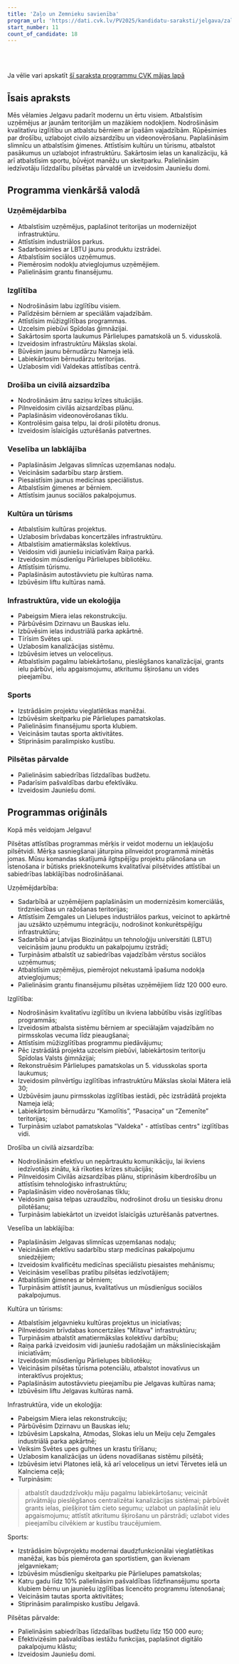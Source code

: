 ```yaml
---
title: 'Zaļo un Zemnieku savienība'
program_url: 'https://dati.cvk.lv/PV2025/kandidatu-saraksti/jelgava/zalo-un-zemnieku-savieniba'
start_number: 11
count_of_candidate: 18
---
```



<Badge text="Uzņēmējdarbības atbalsts" variant="note" size="small" /> <Badge text="Kvalitatīva izglītība" variant="note" size="small" /> <Badge text="Drošība un civilā aizsardzība" variant="note" size="small" /> <Badge text="Veselības aprūpes uzlabošana" variant="note" size="small" /> <Badge text="Infrastruktūras attīstība" variant="note" size="small" />

<br/><br/> 

<Card title='Šis ir mākslīga intelekta ģenerēts apraksts' icon='starlight'>
    Ja vēlie vari apskatīt <a href={frontmatter.program_url} target='_blank'>šī saraksta programmu CVK mājas lapā</a>
    </Card>

## Īsais apraksts

Mēs vēlamies Jelgavu padarīt modernu un ērtu visiem. Atbalstīsim uzņēmējus ar jaunām teritorijām un mazākiem nodokļiem. Nodrošināsim kvalitatīvu izglītību un atbalstu bērniem ar īpašām vajadzībām. Rūpēsimies par drošību, uzlabojot civilo aizsardzību un videonovērošanu. Paplašināsim slimnīcu un atbalstīsim ģimenes. Attīstīsim kultūru un tūrismu, atbalstot pasākumus un uzlabojot infrastruktūru. Sakārtosim ielas un kanalizāciju, kā arī atbalstīsim sportu, būvējot manēžu un skeitparku. Palielināsim iedzīvotāju līdzdalību pilsētas pārvaldē un izveidosim Jauniešu domi.

## Programma vienkāršā valodā

### Uzņēmējdarbība
*   Atbalstīsim uzņēmējus, paplašinot teritorijas un modernizējot infrastruktūru.
*   Attīstīsim industriālos parkus.
*   Sadarbosimies ar LBTU jaunu produktu izstrādei.
*   Atbalstīsim sociālos uzņēmumus.
*   Piemērosim nodokļu atvieglojumus uzņēmējiem.
*   Palielināsim grantu finansējumu.

### Izglītība
*   Nodrošināsim labu izglītību visiem.
*   Palīdzēsim bērniem ar speciālām vajadzībām.
*   Attīstīsim mūžizglītības programmas.
*   Uzcelsim piebūvi Spīdolas ģimnāzijai.
*   Sakārtosim sporta laukumus Pārlielupes pamatskolā un 5. vidusskolā.
*   Izveidosim infrastruktūru Mākslas skolai.
*   Būvēsim jaunu bērnudārzu Nameja ielā.
*   Labiekārtosim bērnudārzu teritorijas.
*   Uzlabosim vidi Valdekas attīstības centrā.

### Drošība un civilā aizsardzība
*   Nodrošināsim ātru saziņu krīzes situācijās.
*   Pilnveidosim civilās aizsardzības plānu.
*   Paplašināsim videonovērošanas tīklu.
*   Kontrolēsim gaisa telpu, lai droši pilotētu dronus.
*   Izveidosim īslaicīgās uzturēšanās patvertnes.

### Veselība un labklājība
*   Paplašināsim Jelgavas slimnīcas uzņemšanas nodaļu.
*   Veicināsim sadarbību starp ārstiem.
*   Piesaistīsim jaunus medicīnas speciālistus.
*   Atbalstīsim ģimenes ar bērniem.
*   Attīstīsim jaunus sociālos pakalpojumus.

### Kultūra un tūrisms
*   Atbalstīsim kultūras projektus.
*   Uzlabosim brīvdabas koncertzāles infrastruktūru.
*   Atbalstīsim amatiermākslas kolektīvus.
*   Veidosim vidi jauniešu iniciatīvām Raiņa parkā.
*   Izveidosim mūsdienīgu Pārlielupes bibliotēku.
*   Attīstīsim tūrismu.
*   Paplašināsim autostāvvietu pie kultūras nama.
*   Izbūvēsim liftu kultūras namā.

### Infrastruktūra, vide un ekoloģija
*   Pabeigsim Miera ielas rekonstrukciju.
*   Pārbūvēsim Dzirnavu un Bauskas ielu.
*   Izbūvēsim ielas industriālā parka apkārtnē.
*   Tīrīsim Svētes upi.
*   Uzlabosim kanalizācijas sistēmu.
*   Izbūvēsim ietves un veloceliņus.
*   Atbalstīsim pagalmu labiekārtošanu, pieslēgšanos kanalizācijai, grants ielu pārbūvi, ielu apgaismojumu, atkritumu šķirošanu un vides pieejamību.

### Sports
*   Izstrādāsim projektu vieglatlētikas manēžai.
*   Izbūvēsim skeitparku pie Pārlielupes pamatskolas.
*   Palielināsim finansējumu sporta klubiem.
*   Veicināsim tautas sporta aktivitātes.
*   Stiprināsim paralimpisko kustību.

### Pilsētas pārvalde
*   Palielināsim sabiedrības līdzdalības budžetu.
*   Padarīsim pašvaldības darbu efektīvāku.
*   Izveidosim Jauniešu domi.

## Programmas oriģināls

Kopā mēs veidojam Jelgavu!

Pilsētas attīstības programmas mērķis ir veidot modernu un iekļaujošu pilsētvidi. Mērķa sasniegšanai jāturpina pilnveidot programmā minētās jomas. Mūsu komandas skatījumā ilgtspējīgu projektu plānošana un īstenošana ir būtisks priekšnoteikums kvalitatīvai pilsētvides attīstībai un sabiedrības labklājības nodrošināšanai.

Uzņēmējdarbība:
- Sadarbībā ar uzņēmējiem paplašināsim un modernizēsim komerciālās, tirdzniecības un ražošanas teritorijas;
- Attīstīsim Zemgales un Lielupes industriālos parkus, veicinot to apkārtnē jau uzsākto uzņēmumu integrāciju, nodrošinot konkurētspējīgu infrastruktūru;
- Sadarbībā ar Latvijas Biozinātņu un tehnoloģiju universitāti (LBTU) veicināsim jaunu produktu un pakalpojumu izstrādi;
- Turpināsim atbalstīt uz sabiedrības vajadzībām vērstus sociālos uzņēmumus;
- Atbalstīsim uzņēmējus, piemērojot nekustamā īpašuma nodokļa atvieglojumus;
- Palielināsim grantu finansējumu pilsētas uzņēmējiem līdz 120 000 euro.

Izglītība:
- Nodrošināsim kvalitatīvu izglītību un ikviena labbūtību visās izglītības programmās;
- Izveidosim atbalsta sistēmu bērniem ar speciālajām vajadzībām no pirmsskolas vecuma līdz pieaugšanai;
- Attīstīsim mūžizglītības programmu piedāvājumu;
- Pēc izstrādātā projekta uzcelsim piebūvi, labiekārtosim teritoriju Spīdolas Valsts ģimnāzijai;
- Rekonstruēsim Pārlielupes pamatskolas un 5. vidusskolas sporta laukumus;
- Izveidosim pilnvērtīgu izglītības infrastruktūru Mākslas skolai Mātera ielā 30;
- Uzbūvēsim jaunu pirmsskolas izglītības iestādi, pēc izstrādātā projekta Nameja ielā;
- Labiekārtosim bērnudārzu “Kamolītis”, “Pasaciņa” un “Zemenīte” teritorijas;
- Turpināsim uzlabot pamatskolas "Valdeka" - attīstības centrs" izglītības vidi.

Drošība un civilā aizsardzība:
- Nodrošināsim efektīvu un nepārtrauktu komunikāciju, lai ikviens iedzīvotājs zinātu, kā rīkoties krīzes situācijās;
- Pilnveidosim Civilās aizsardzības plānu, stiprināsim kiberdrošību un attīstīsim tehnoloģisko infrastruktūru;
- Paplašināsim video novērošanas tīklu;
- Veidosim gaisa telpas uzraudzību, nodrošinot drošu un tiesisku dronu pilotēšanu;
- Turpināsim labiekārtot un izveidot īslaicīgās uzturēšanās patvertnes.

Veselība un labklājība:
- Paplašināsim Jelgavas slimnīcas uzņemšanas nodaļu;
- Veicināsim efektīvu sadarbību starp medicīnas pakalpojumu sniedzējiem;
- Izveidosim kvalificētu medicīnas speciālistu piesaistes mehānismu;
- Veicināsim veselības pratību pilsētas iedzīvotājiem;
- Atbalstīsim ģimenes ar bērniem;
- Turpināsim attīstīt jaunus, kvalitatīvus un mūsdienīgus sociālos pakalpojumus.

Kultūra un tūrisms:
- Atbalstīsim jelgavnieku kultūras projektus un iniciatīvas;
- Pilnveidosim brīvdabas koncertzāles "Mītava" infrastruktūru;
- Turpināsim atbalstīt amatiermākslas kolektīvu darbību;
- Raiņa parkā izveidosim vidi jauniešu radošajām un mākslinieciskajām iniciatīvām;
- Izveidosim mūsdienīgu Pārlielupes bibliotēku;
- Veicināsim pilsētas tūrisma potenciālu, atbalstot inovatīvus un interaktīvus projektus;
- Paplašināsim autostāvvietu pieejamību pie Jelgavas kultūras nama;
- Izbūvēsim liftu Jelgavas kultūras namā.

Infrastruktūra, vide un ekoloģija:
- Pabeigsim Miera ielas rekonstrukciju;
- Pārbūvēsim Dzirnavu un Bauskas ielu;
- Izbūvēsim Lapskalna, Atmodas, Slokas ielu un Meiju ceļu Zemgales industriālā parka apkārtnē;
- Veiksim Svētes upes gultnes un krastu tīrīšanu;
- Uzlabosim kanalizācijas un ūdens novadīšanas sistēmu pilsētā;
- Izbūvēsim ietvi Platones ielā, kā arī veloceliņus un ietvi Tērvetes ielā un Kalnciema ceļā;
- Turpināsim:
> atbalstīt daudzdzīvokļu māju pagalmu labiekārtošanu;
> veicināt privātmāju pieslēgšanos centralizētai kanalizācijas sistēmai;
> pārbūvēt grants ielas, piešķirot tām cieto segumu;
> uzlabot un paplašināt ielu apgaismojumu;
> attīstīt atkritumu šķirošanu un pārstrādi;
> uzlabot vides pieejamību cilvēkiem ar kustību traucējumiem.

Sports:
- Izstrādāsim būvprojektu modernai daudzfunkcionālai vieglatlētikas manēžai, kas būs piemērota gan sportistiem, gan ikvienam jelgavniekam;
- Izbūvēsim mūsdienīgu skeitparku pie Pārlielupes pamatskolas;
- Katru gadu līdz 10% palielināsim pašvaldības līdzfinansējumu sporta klubiem bērnu un jauniešu izglītības licencēto programmu īstenošanai;
- Veicināsim tautas sporta aktivitātes;
- Stiprināsim paralimpisko kustību Jelgavā.

Pilsētas pārvalde:
- Palielināsim sabiedrības līdzdalības budžetu līdz 150 000 euro;
- Efektivizēsim pašvaldības iestāžu funkcijas, paplašinot digitālo pakalpojumu klāstu;
- Izveidosim Jauniešu domi.
